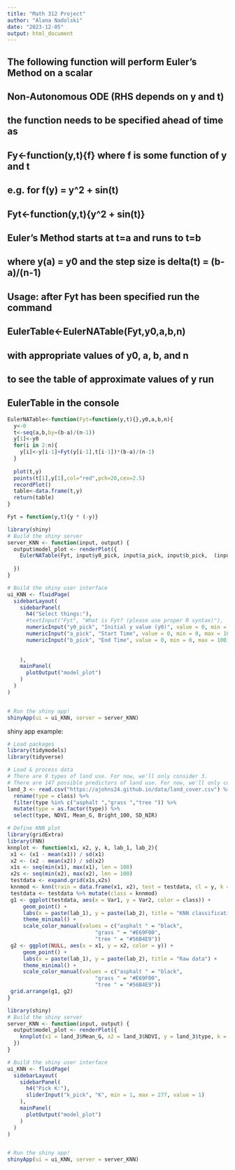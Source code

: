 ```yaml
---
title: "Math 312 Project"
author: "Alana Nadolski"
date: "2023-12-05"
output: html_document
---
```


## The following function will perform Euler's Method on a scalar
## Non-Autonomous ODE (RHS depends on y and t)
## the function needs to be specified ahead of time as 
## Fy<-function(y,t){f}    where f is some function of y and t
## e.g. for f(y) = y^2 + sin(t)
## Fyt<-function(y,t){y^2 + sin(t)}
## Euler's Method starts at t=a and runs to t=b
## where y(a) = y0 and the step size is delta(t) = (b-a)/(n-1)
## Usage:  after Fyt has been specified run the command
## EulerTable<-EulerNATable(Fyt,y0,a,b,n)
## with appropriate values of y0, a, b, and n
## to see the table of approximate values of y run
## EulerTable in the console


```r
EulerNATable<-function(Fyt=function(y,t){},y0,a,b,n){
  y<-0
  t<-seq(a,b,by=(b-a)/(n-1))
  y[1]<-y0
  for(i in 2:n){
    y[i]<-y[i-1]+Fyt(y[i-1],t[i-1])*(b-a)/(n-1)
  }
  
  plot(t,y)
  points(t[1],y[1],col="red",pch=20,cex=2.5)
  recordPlot()
  table<-data.frame(t,y)
  return(table)
}

Fyt = function(y,t){y * (-y)}
```

```r
library(shiny)
# Build the shiny server
server_KNN <- function(input, output) {
  output$model_plot <- renderPlot({
    EulerNATable(Fyt, input$y0_pick, input$a_pick, input$b_pick,  (input$b_pick-input$a_pick) * 100 + 1)
    
  })
}

# Build the shiny user interface
ui_KNN <- fluidPage(
  sidebarLayout(
    sidebarPanel(
      h4("Select things:"), 
      #textInput("Fyt", "What is Fyt? (please use proper R syntax)"),
      numericInput("y0_pick", "Initial y value (y0)", value = 0, min = 0, max = 100),
      numericInput("a_pick", "Start Time", value = 0, min = 0, max = 100),
      numericInput("b_pick", "End Time", value = 0, min = 0, max = 100),
      
      
    ),
    mainPanel(
      plotOutput("model_plot")
    )
  )
)


# Run the shiny app!
shinyApp(ui = ui_KNN, server = server_KNN)
```











shiny app example:


```r
# Load packages
library(tidymodels)
library(tidyverse)

# Load & process data
# There are 9 types of land use. For now, we'll only consider 3.
# There are 147 possible predictors of land use. For now, we'll only consider 4.
land_3 <- read.csv("https://ajohns24.github.io/data/land_cover.csv") %>% 
  rename(type = class) %>% 
  filter(type %in% c("asphalt ","grass ","tree ")) %>% 
  mutate(type = as.factor(type)) %>% 
  select(type, NDVI, Mean_G, Bright_100, SD_NIR)
```

```r
# Define KNN plot
library(gridExtra)
library(FNN)
knnplot <- function(x1, x2, y, k, lab_1, lab_2){
 x1 <- (x1 - mean(x1)) / sd(x1)
 x2 <- (x2 - mean(x2)) / sd(x2)
 x1s <- seq(min(x1), max(x1), len = 100)
 x2s <- seq(min(x2), max(x2), len = 100) 
 testdata <- expand.grid(x1s,x2s)
 knnmod <- knn(train = data.frame(x1, x2), test = testdata, cl = y, k = k, prob = TRUE)
 testdata <- testdata %>% mutate(class = knnmod)
 g1 <- ggplot(testdata, aes(x = Var1, y = Var2, color = class)) + 
     geom_point() + 
     labs(x = paste(lab_1), y = paste(lab_2), title = "KNN classification regions") + 
     theme_minimal() +
     scale_color_manual(values = c("asphalt " = "black",
                            "grass " = "#E69F00",
                            "tree " = "#56B4E9")) 
 g2 <- ggplot(NULL, aes(x = x1, y = x2, color = y)) + 
     geom_point() + 
     labs(x = paste(lab_1), y = paste(lab_2), title = "Raw data") + 
     theme_minimal() +
     scale_color_manual(values = c("asphalt " = "black",
                            "grass " = "#E69F00",
                            "tree " = "#56B4E9")) 
 grid.arrange(g1, g2)
}
```

```r
library(shiny)
# Build the shiny server
server_KNN <- function(input, output) {
  output$model_plot <- renderPlot({
    knnplot(x1 = land_3$Mean_G, x2 = land_3$NDVI, y = land_3$type, k = input$k_pick, lab_1 = "Mean_G (standardized)", lab_2 = "NDVI (standardized)")
  })
}

# Build the shiny user interface
ui_KNN <- fluidPage(
  sidebarLayout(
    sidebarPanel(
      h4("Pick K:"), 
      sliderInput("k_pick", "K", min = 1, max = 277, value = 1)
    ),
    mainPanel(
      plotOutput("model_plot")
    )
  )
)


# Run the shiny app!
shinyApp(ui = ui_KNN, server = server_KNN)
```
